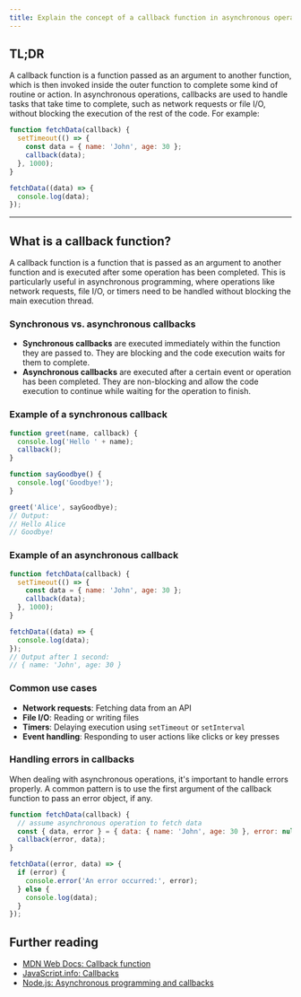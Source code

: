 ```yaml
---
title: Explain the concept of a callback function in asynchronous operations
---
```


## TL;DR

A callback function is a function passed as an argument to another function, which is then invoked inside the outer function to complete some kind of routine or action. In asynchronous operations, callbacks are used to handle tasks that take time to complete, such as network requests or file I/O, without blocking the execution of the rest of the code. For example:

```js
function fetchData(callback) {
  setTimeout(() => {
    const data = { name: 'John', age: 30 };
    callback(data);
  }, 1000);
}

fetchData((data) => {
  console.log(data);
});
```

---

## What is a callback function?

A callback function is a function that is passed as an argument to another function and is executed after some operation has been completed. This is particularly useful in asynchronous programming, where operations like network requests, file I/O, or timers need to be handled without blocking the main execution thread.

### Synchronous vs. asynchronous callbacks

- **Synchronous callbacks** are executed immediately within the function they are passed to. They are blocking and the code execution waits for them to complete.
- **Asynchronous callbacks** are executed after a certain event or operation has been completed. They are non-blocking and allow the code execution to continue while waiting for the operation to finish.

### Example of a synchronous callback

```js live
function greet(name, callback) {
  console.log('Hello ' + name);
  callback();
}

function sayGoodbye() {
  console.log('Goodbye!');
}

greet('Alice', sayGoodbye);
// Output:
// Hello Alice
// Goodbye!
```

### Example of an asynchronous callback

```js
function fetchData(callback) {
  setTimeout(() => {
    const data = { name: 'John', age: 30 };
    callback(data);
  }, 1000);
}

fetchData((data) => {
  console.log(data);
});
// Output after 1 second:
// { name: 'John', age: 30 }
```

### Common use cases

- **Network requests**: Fetching data from an API
- **File I/O**: Reading or writing files
- **Timers**: Delaying execution using `setTimeout` or `setInterval`
- **Event handling**: Responding to user actions like clicks or key presses

### Handling errors in callbacks

When dealing with asynchronous operations, it's important to handle errors properly. A common pattern is to use the first argument of the callback function to pass an error object, if any.

```js live
function fetchData(callback) {
  // assume asynchronous operation to fetch data
  const { data, error } = { data: { name: 'John', age: 30 }, error: null };
  callback(error, data);
}

fetchData((error, data) => {
  if (error) {
    console.error('An error occurred:', error);
  } else {
    console.log(data);
  }
});
```

## Further reading

- [MDN Web Docs: Callback function](https://developer.mozilla.org/en-US/docs/Glossary/Callback_function)
- [JavaScript.info: Callbacks](https://javascript.info/callbacks)
- [Node.js: Asynchronous programming and callbacks](https://nodejs.org/en/knowledge/getting-started/control-flow/what-are-callbacks/)
